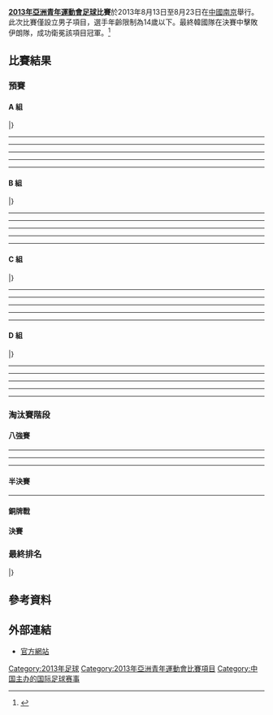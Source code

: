 '''[[2013年亞洲青年運動會|2013年亞洲青年運動會]][[足球|足球]]比賽'''於2013年8月13日至8月23日在[[中國|中國]][[南京|南京]]舉行。此次比賽僅設立男子項目，選手年齡限制為14歲以下。最終韓國隊在決賽中擊敗伊朗隊，成功衛冕該項目冠軍。<ref>{{cite web|url=http://www.nanjing2013.org/en/news/37-45-3669.html|title=Football: South Korean upends Iran for football gold|work=Official website|accessdate=7 November 2013|deadurl=yes|archiveurl=https://web.archive.org/web/20130829082310/http://www.nanjing2013.org/en/news/37-45-3669.html|archivedate=2013年8月29日}}</ref>

==比賽結果==
=== 預賽 ===


==== A 組 ====
{{Fb cl2 header navbar}}
{{Fb cl2 team|t={{fbu|14|THA}} |w=3 |d=0 |l=0 |gf=10 |ga=5|bc=#ccffcc}}
{{Fb cl2 team|t={{fbu|14|TLS}} |w=2 |d=0 |l=1 |gf=6 |ga=3|bc=#ccffcc}}
{{Fb cl2 team|t={{fbu|14|CHN}} |w=1 |d=0 |l=2 |gf=6 |ga=6}}
{{Fb cl2 team|t={{fbu|14|QAT}} |w=0 |d=0 |l=3 |gf=2 |ga=10}}
|}

{{footballbox
|date=8月13日
|time=18:00
|team1={{fbu-rt|14|THA}}
|score= 3 : 2
|report=
|team2={{fbu|14|TLS}}
|goals1=[[Tungcharoennuruk|Tungcharoennuruk]] {{goal|15}}<br>[[Somchob|Somchob]] {{goal|32}}<br>[[Saima-in|Saima-in]] {{goal|35+1}}
|goals2=[[Soares_Gusmao|Soares Gusmao]] {{goal|20}}<br>[[Trindade_Martins|Trindade Martins]] {{goal|50}}
|stadium=[[南京|南京]][[江寧區體育中心|江寧區體育中心]]
|referee={{flagicon|Myanmar}} [[Hla_Min|Hla Min]]
}}
----
{{footballbox
|date=8月13日
|time=20:30
|team1={{fbu-rt|14|CHN}}
|score= 4 : 1
|team2={{fbu|14|QAT}}
|goals1=[[刘若钒|刘若钒]] {{goal|5||48||60|}}<br>[[刘长奇|刘长奇]] {{goal|13}}
|goals2= [[Al-Obaidli|Al-Obaidli]] {{goal|16}}
|stadium=[[南京|南京]][[江寧區體育中心|江寧區體育中心]]
|referee={{flagicon|SIN}} [[Ahmad_A'qashah_Ahmad_Al'Badowe|Ahmad A'qashah Ahmad Al'Badowe]]
}}
----
{{footballbox
|date=8月15日
|time=
|team1={{fbu-rt|14|TLS}}
|score= 1 : 0
|report=
|team2={{fbu|14|CHN}}
|goals1=[[Sarmento_Viegas|Sarmento Viegas]] {{goal|8}}
|goals2=
|stadium=[[南京|南京]][[江寧區體育中心|江寧區體育中心]]
|referee={{flagicon|IRN}} [[Bonyadifard|Bonyadifard]]
}}

----
{{footballbox
|date=8月15日
|time=
|team1={{fbu-rt|14|QAT}}
|score= 1 : 3
|report=
|team2={{fbu|14|THA}}
|goals1=[[Al-Obaidli|Al-Obaidli]] {{goal|44}}
|goals2=[[Supanya|Supanya]] {{goal|2}}<br>[[Somchob|Somchob]] {{goal|17}}<br>[[Raetsomsri|Raetsomsri]] {{goal|57}}
|stadium=[[南京|南京]][[江寧區體育中心|江寧區體育中心]]
|referee={{flagicon|PRK}} [[Kim_Song_Ho|Kim Song Ho]]
}}
----
{{footballbox
|date=8月17日
|time=
|team1={{fbu-rt|14|CHN}}
|score= 2 : 4
|report=
|team2={{fbu|14|THA}}
|goals1=[[刘若钒|刘若钒]] {{goal|19||54|}}
|goals2=[[Noomchansakool|Noomchansakool]] {{goal|8|}}<br>[[Sansanit|Sansanit]] {{goal|11}}<br>[[Saima-in|Saima-in]] {{goal|24}}<br>[[Sangkaew|Sangkaew]] {{goal|58}}
|stadium=[[南京|南京]][[江寧區體育中心|江寧區體育中心]]
|referee={{flagicon|IRQ}} [[Abdallah|Abdallah]] 
}}

----
{{footballbox
|date=8月17日
|time=
|team1={{fbu-rt|14|TLS}}
|score= 3 : 0
|report=
|team2={{fbu|14|QAT}}
|goals1=[[Sarmento_Viegas|Sarmento Viegas]] {{goal|3||50||69|}}
|goals2=
|stadium=[[南京|南京]][[五台山體育場|五台山體育場]]
|referee={{flagicon|Cambodia}} [[Thong_Chanketya|Thong Chanketya]]
}}

==== B 組 ====
{{Fb cl2 header navbar}}
{{Fb cl2 team|t={{fbu|14|KOR}} |w=3 |d=0 |l=0 |gf=10 |ga=1|bc=#ccffcc}}
{{Fb cl2 team|t={{fbu|14|IRQ}} |w=2 |d=0 |l=1 |gf=4 |ga=3|bc=#ccffcc}}
{{Fb cl2 team|t={{fbu|14|KUW}} |w=1 |d=0 |l=1 |gf=3 |ga=6}}
{{Fb cl2 team|t={{fbu|14|SIN}} |w=0 |d=0 |l=3 |gf=1 |ga=8}}
|}

{{footballbox
|date=8月13日
|time=15:00
|team1={{fbu-rt|14|SIN}}
|score= 1 : 2
|team2={{fbu|14|IRQ}}
|goals1= [[Bin_Fandi_Ahmad|Bin Fandi Ahmad]] {{goal|6}}
|goals2= [[Al-Shammari|Al-Shammari]] {{goal|31||43|}}
|stadium=[[南京|南京]][[江寧區體育中心|江寧區體育中心]]
|referee={{flagicon|CHN}} [[马宁|马宁]] 
}}

----
{{footballbox
|date=8月13日
|time=17:30 
|team1={{fbu-rt|14|KOR}}
|score= 4 : 1
|team2={{fbu|14|KUW|}}
|goals1= [[Kim_Jung_Min|Kim Jung Min]] {{goal|15}}<br>[[Kim_Dong_Gyun|Kim Dong Gyun]] {{goal|24}}<br>[[Jeong_Woo_Yeong|Jeong Woo Yeong]] {{goal|48}}<br>[[Cho_Young_Wook|Cho Young Wook]] {{goal|53}}
|goals2= [[Al-Rashidi_Yafehsm|Al-Rashidi Yafehsm]] {{goal|38}}
|stadium=[[南京|南京]][[江寧區體育中心|江寧區體育中心]]
|referee={{flagicon|IRN}} [[Mooud_Bonyadifard|Mooud Bonyadifard]] 
 }}
----
{{footballbox
|date=8月15日
|time=
|team1={{fbu-rt|14|IRQ}}
|score= 0 : 2
|report=
|team2={{fbu|14|KOR}}
|goals1=
|goals2= [[Jeong_Woo_Yeong|Jeong Woo Yeong]] {{goal|8||17|}}
|stadium=[[南京|南京]][[江寧區體育中心|江寧區體育中心]]
|referee={{flagicon|INA}} [[Arifin_Agus_Fauzan|Arifin Agus Fauzan]] 
}}

----
{{footballbox
|date=8月15日
|time=
|team1={{fbu-rt|14|KUW}}
|score= 2 : 0
|report=
|team2={{fbu|14|SIN}}
|goals1= [[Al-Rashidi|Al-Rashidi]] {{goal|48||53|}}
|goals2=
|stadium=[[南京|南京]][[江寧區體育中心|江寧區體育中心]]
|referee={{flagicon|PAK}} [[Shahzad_Khurram|Shahzad Khurram]] 
}}

----
{{footballbox
|date=8月17日
|time=
|team1={{fbu-rt|14|KOR}}
|score= 4 : 0
|report=
|team2={{fbu|14|SIN}}
|goals1=[[Cho_Young_Wook|Cho Young Wook]] {{goal|13}}<br>[[Kim_Dong_Gyun|Kim Dong Gyun]] {{goal|48||58|}}<br>[[Im_Wharang|Im Wharang]] {{goal|70|}}
|goals2=
|stadium=[[南京|南京]][[五台山體育場|五台山體育場]]
|referee={{flagicon|CHN}} [[马宁|马宁]] 
}}

----
{{footballbox
|date=8月17日
|time=
|team1={{fbu-rt|14|IRQ}}
|score= 2 : 0
|report=
|team2={{fbu|14|KUW}}
|goals1=[[Alelayawi|Alelayawi]] {{goal|70|}}<br>[[Al-Shammari|Al-Shammari]] {{goal|70+1|}}
|goals2=
|stadium=[[南京|南京]][[江寧區體育中心|江寧區體育中心]]
|referee={{flagicon|CHN}} [[王迪|王迪]] 
}}

==== C 組 ====
{{Fb cl2 header navbar}}
{{Fb cl2 team|t={{fbu|14|IRN}} |w=3 |d=0 |l=0 |gf=14 |ga=0|bc=#ccffcc}}
{{Fb cl2 team|t={{fbu|14|INA}} |w=2 |d=0 |l=1 |gf=3 |ga=5|bc=#ccffcc}}
{{Fb cl2 team|t={{fbu|14|KSA}} |w=0 |d=1 |l=2 |gf=2 |ga=8}}
{{Fb cl2 team|t={{fbu|14|HKG}} |w=0 |d=1 |l=2 |gf=1 |ga=7}}
|}

{{footballbox
|date=8月13日
|time=18:00 
|team1={{fbu-rt|14|KSA}}
|score= 1 : 1
|team2={{fbu|14|HKG}}
|goals1= [[Al-Muwallad|Al-Muwallad]] {{goal|13}}
|goals2= [[廖智謙|廖智謙]] {{goal|20}}
|stadium=[[南京|南京]][[五台山體育場|五台山體育場]]
|referee={{flagicon|KOR}} [[Kim_Hee-Gon|Kim Hee-Gon]] 
}}
----
{{footballbox
|date=8月13日
|time=20:30 
|team1={{fbu-rt|14|IRN}}
|score= 4 : 0
|team2={{fbu|14|INA}}
|goals1= [[Najafi|Najafi]] {{goal|26}}<br>[[Soltanimehr|Soltanimehr]] {{goal|29||63|}}<br>[[Rashno|Rashno]] {{goal|61}}
|goals2=
|stadium=[[南京|南京]][[五台山體育場|五台山體育場]]
|referee={{flagicon|CHN}} [[王迪|王迪]]
}}
----
{{footballbox
|date=8月15日
|time=
|team1={{fbu-rt|14|HKG}}
|score= 0 : 5
|report=
|team2={{fbu|14|IRN}}
|goals1=
|goals2= [[Rashno|Rashno]] {{goal|11||31||54|}}<br>[[Soltanimehr|Soltanimehr]] {{goal|26}}<br>[[Najafi|Najafi]] {{goal|69}}
|stadium=[[南京|南京]][[五台山體育場|五台山體育場]]
|referee={{flagicon|QAT}} [[Jassim|Jassim]]
}}
----
{{footballbox
|date=8月15日
|time=
|team1={{fbu-rt|14|INA}}
|score= 2 : 1
|report=
|team2={{fbu|14|KSA}}
|goals1=[[Auriel|Auriel]] {{goal|31}}<br>[[Wibisono|Wibisono]] {{goal|54}}
|goals2=[[Al-Shahrani|Al-Shahrani]] {{goal|65}}
|stadium=[[南京|南京]][[五台山體育場|五台山體育場]]
|referee={{flagicon|TPE}} [[高荣芳|高荣芳]]
}}
----
{{footballbox
|date=8月17日
|time=
|team1={{fbu-rt|14|IRN}}
|score= 5 : 0
|report=
|team2={{fbu|14|KSA}}
|goals1=[[Nasseri|Nasseri]] {{goal|30|}}<br>[[Rahimikhoygani|Rahimikhoygani]] {{goal|40}}<br>[[Shajie|Shajie]] {{goal|45}}<br>[[Garousi|Garousi]] {{goal|59}}<br>[[Najafi|Najafi]] {{goal|61}}
|goals2=
|stadium=[[南京|南京]][[江寧區體育中心|江寧區體育中心]]
|referee={{flagicon|KOR}} [[Kim_Hee-Gon|Kim Hee-Gon]] 
}}
----
{{footballbox
|date=8月17日
|time=
|team1={{fbu-rt|14|HKG}}
|score= 0 : 1
|report=
|team2={{fbu|14|INA}}
|goals1=
|goals2=[[Wibisono|Wibisono]] {{goal|53}}
|stadium=[[南京|南京]][[南京奧林匹克體育中心|南京奧林匹克體育中心]]
|referee={{flagicon|PAK}} [[Shahzad_Khurram|Shahzad Khurram]] 
}}

==== D 組 ====
{{Fb cl2 header navbar}}
{{Fb cl2 team|t={{fbu|14|PRK}} |w=3 |d=0 |l=0 |gf=11 |ga=1|bc=#ccffcc}}
{{Fb cl2 team|t={{fbu|14|VIE}} |w=2 |d=0 |l=1 |gf=6 |ga=6|bc=#ccffcc}}
{{Fb cl2 team|t={{fbu|14|PAK}} |w=1 |d=0 |l=2 |gf=3 |ga=5}}
{{Fb cl2 team|t={{fbu|14|TPE}} |w=0 |d=0 |l=3 |gf=1 |ga=9}}
|}

{{footballbox
|date=8月13日
|time=15:00 
|team1={{fbu-rt|14|TPE}}
|score= 1 : 3
|team2={{fbu|14|PAK}}
|goals1= [[游培育|游培育]] {{goal|18}}
|goals2= [[Ahmed|Ahmed]] {{goal|10||28|}}<br>[[Shahid|Shahid]] {{goal|35}}
|stadium=[[南京|南京]][[清涼山體育學校|清涼山體育學校]]
|referee={{flagicon|Cambodia}} [[Thong_Chanketya|Thong Chanketya]] 
}}
----
{{footballbox
|date=8月13日
|time=17:30 
|team1={{fbu-rt|14|PRK}}
|score= 6 : 1
|report=
|team2={{fbu|14|VIE}}
|goals1= [[Jon_Yong_Song|Jon Yong Song]] {{goal|5||63|}}<br>[[Kin_Ji_Song|Kin Ji Song]] {{goal|18||27|}}<br>[[Ri_Sol_Song|Ri Sol Song]] {{goal|20}}<br>[[Kim_Hog_Yong|Kim Hog Yong]] {{goal|35}}
|goals2= [[Đặng_Văn_Lâm|Đặng Văn Lâm]] {{goal|60}}
|stadium=[[南京|南京]][[清涼山體育學校|清涼山體育學校]]
|referee={{flagicon|QAT}} [[Abdulrahman_Al_Jassim|Abdulrahman Al Jassim]]
}}

----
{{footballbox
|date=8月15日
|time=
|team1={{fbu-rt|14|PAK}}
|score= 0 : 2
|report=
|team2={{fbu|14|PRK}}
|goals1=
|goals2=[[Ri_Sol_Song|Ri Sol Song]] {{goal|16}}<br>[[Kim_Ji_Song|Kim Ji Song]] {{goal|19}}
|stadium=[[南京|南京]][[南京奧林匹克體育中心|南京奧林匹克體育中心]]
|referee={{flagicon|CHN}} [[Shi_Zhenlu|Shi Zhenlu]] 
}}
----
{{footballbox
|date=8月15日
|time=
|team1={{fbu-rt|14|VIE}}
|score= 3 : 0
|report=
|team2={{fbu|14|TPE}}
|goals1=[[Lê_Văn_Nam|Lê Văn Nam]] {{goal|21||41|}}<br>[[Đặng_Văn_Lâm|Đặng Văn Lâm]] {{goal|69}}
|goals2=
|stadium=[[南京|南京]][[南京奧林匹克體育中心|南京奧林匹克體育中心]]
|referee={{flagicon|IRQ}} [[Abdallah|Abdallah]] 
}}
----
{{footballbox
|date=8月17日
|time=
|team1={{fbu-rt|14|PRK}}
|score= 3 : 0
|report=
|team2={{fbu|14|TPE}}
|goals1=[[Ri_Sol_Song|Ri Sol Song]] {{goal|13||30||32|}}
|goals2=
|stadium=[[南京|南京]][[江寧區體育中心|江寧區體育中心]]
|referee={{flagicon|SIN}} [[Ahmad_Albadowe|Ahmad Albadowe]] 
}}
----
{{footballbox
|date=8月17日
|time=
|team1={{fbu-rt|14|VIE}}
|score= 2 : 0
|report=
|team2={{fbu|14|PAK}}
|goals1=[[Lê_Văn_Nam|Lê Văn Nam]] {{goal|63||71|}}
|goals2=
|stadium=[[南京|南京]][[南京奧林匹克體育中心|南京奧林匹克體育中心]]
|referee={{flagicon|QAT}} [[Jassim|Jassim]] 
}}

=== 淘汰賽階段 ===
{{Round8-with_third
<!--Date-Place/Team 1/Score 1/Team 2/Score 2 -->
<!-- quarter finals -->
|8月19日 - [[南京|南京]]|{{fbu|14|THA}}|0|'''{{fbu|14|IRQ}}'''|'''3'''
|8月19日 - [[南京|南京]]|'''{{fbu|14|IRN}}'''|'''2'''|{{fbu|14|VIE}}|1
|8月19日 - [[南京|南京]]|'''{{fbu|14|KOR}}'''|'''4'''|{{fbu|14|TLS}}|0
|8月19日 - [[南京|南京]]|'''{{fbu|14|PRK}}'''|'''3'''|{{fbu|14|INA}}|2
<!--semi-finals -->
|8月21日 - [[南京|南京]]|{{fbu|14|IRQ}}|0 |'''{{fbu|14|IRN}}'''|1
|8月21日 - [[南京|南京]]|'''{{fbu|14|KOR}}'''|'''1'''|{{fbu|14|PRK}}|0
<!--final -->
|8月23日 - [[南京|南京]]|{{fbu|14|IRN}}|0|'''{{fbu|14|KOR}}'''|'''1'''
<!--third place -->
|8月23日 - [[南京|南京]]|{{fbu|14|IRQ}}|1(5)|'''{{fbu|14|PRK}}'''|'''1(6)'''}}

==== 八強賽 ====
{{footballbox
|date=8月19日
|time=20:30
|team1= {{fbu|14|THA}}
|score=  0 : 3
|report=
|team2= {{fbu|14|IRQ}}
|goals1=
|goals2=[[Mohannad_Al-Shemmari|Al-Shemmari]] {{goal|49||67}} <br> [[Ali_Dawood|Dawood]] {{goal|56}}
|stadium=[[南京|南京]][[江寧區體育中心|江寧區體育中心]]
|referee={{flagicon|KOR}} [[Kim_Hee-Gon|Kim Hee-Gon]]
}}
----
{{footballbox
|date=8月19日
|time=17:30
|team1= {{fbu|14|KOR}}
|score= 4 : 0
|report=
|team2= {{fbu|14|TLS}}
|goals1=[[IM_Wharang|IM Wharang]] {{goal|41}}<br>[[Kim_Jung_Min|Kim Jung Min]] {{goal|49}}<br>[[Kim_Dong_Gyun|Kim Dong Gyun]] {{goal|63}}<br>[[Cho_Young_Wook|Cho Young Wook]] {{goal|74}}
|goals2=
|stadium=[[南京|南京]][[江寧區體育中心|江寧區體育中心]]
|referee={{flagicon|CHN}} [[Shi_Zhenlu|Shi Zhenlu]]
}}
----
{{footballbox
|date=8月19日
|time=20:30
|team1= {{fbu|14|IRN}}
|score= 2 : 1
|report=
|team2= {{fbu|14|VIE}}
|goals1=[[Mohammad_Soltanimehr|Soltanimehr]] {{goal|21}}<br>[[Shahab_Rashno|Rashno]] {{goal|52}}
|goals2=[[Le_Van_Nam|Lê Văn Nam]] {{goal|60}}
|stadium=[[南京|南京]][[五台山體育場|五台山體育場]]
|referee={{flagicon|SIN}} [[Ahmad_A'qashah_Ahmad_Al'Badowe|Ahmad A'qashah Ahmad Al'Badowe]]
}}
----
{{footballbox
|date=8月19日
|time=17:30
|team1= {{fbu|14|PRK}}
|score= 3 : 2
|report=
|team2= {{fbu|14|INA}}
|goals1=[[Ri_Sol_Song|Ri Sol Song]] {{goal|27}}<br>[[Jon_Yong_Song|Jon Yong Song]] {{goal|31}}<br>[[Kim_Ji_Song|Kim Ji Song]] {{goal|48}}
|goals2=[[Rizky_Aprllia_Wibisono|Wibisono]] {{goal|61}}<br>[[Riki_Riki|Riki]] {{goal|67}}
|stadium=[[南京|南京]][[五台山體育場|五台山體育場]]
|referee={{flagicon|IRN}} [[Mooud_Bonyadifard|Mooud Bonyadifard]]
}}

==== 半決賽 ====
{{footballbox
|date=8月21日
|time=17:30
|team1={{fbu-rt|14|IRQ}}
|score= 0 : 1
|report=
|team2={{fbu|14|IRI}}
|goals1=
|goals2=[[Shahab_Rashno|Rashno]] {{goal|24}}
|stadium=[[南京|南京]][[五台山體育場|五台山體育場]]
|referee={{flagicon|CHN}} [[王迪|王迪]]
}}
----
{{footballbox
|date=8月21日
|time=20:30
|team1={{fbu-rt|14|KOR}}
|score= 1 : 0
|report=
|team2={{fbu|14|PRK}}
|goals1=[[Kim_Dong_Gyun|Kim Dong Gyun]] {{goal|50}}
|goals2=
|stadium=[[南京|南京]][[五台山體育場|五台山體育場]]
|referee={{flagicon|QAT}} [[Al_Jassim|Al Jassim]]
}}

==== 銅牌戰 ====
{{footballbox
|date=8月23日
|time=17:30
|team1={{fbu-rt|14|IRQ}}
|score= 1 : 1
|report=
|team2={{fbu|14|PRK}}
|goals1=[[Mohannad_Al-Shemmari|Mohannad Al-Shemmari]] {{goal|46}}
|goals2=[[Jon_Yongsong|Jon Yongsong]] {{goal|49}}
|penalties1=[[Mohammed-Aljawad_Al-Sarray|Mohammed-Aljawad Al-Sarray]] {{pengoal}}<br />[[Mohammed_Al-Elayawi|Mohammed Al-Elayawi]] {{penmiss}}<br /> [[Saif_Waham|Saif Waham]] {{pengoal}} <br />[[Ali_Dawood|Ali Dawood]] {{pengoal}} <br />[[Mohannad_Al-Shemmari|Mohannad Al-Shemmari]] {{pengoal}}
|penaltyscore= 4 : 5
|penalties2= {{pengoal}} [[Kim_Hogyong|Kim Hogyong]] <br />{{pengoal}} [[Ri_Solsong|Ri Solsong]] <br />{{pengoal}} [[Jon_Yongsong|Jon Yongsong]] <br />{{pengoal}} [[Paek_Chungsong|Paek Chungsong]] <br /> {{pengoal}} [[Kim_Jisong|Kim Jisong]] 
|stadium=[[南京|南京]][[江寧區體育中心|江寧區體育中心]]
|referee={{flagicon|SIN}} [[Albadowe|Albadowe]]
}}

==== 決賽 ====
{{footballbox
|date=8月23日
|time=20:30
|team1={{fbu-rt|14|IRI}}
|score= 0 : 1
|report=
|team2={{fbu|14|KOR}}	
|goals1=
|goals2=[[Kim_Jungmin|Kim Jungmin]] {{goal|47}}
|stadium=[[南京|南京]][[江寧區體育中心|江寧區體育中心]]
|referee={{flagicon|CHN}} [[Shi_Zhenlu|Shi Zhenlu]]
}}

=== 最終排名 ===
{{Fb cl2 header navbar}}
{{Fb cl2 team|t={{fbu|14|KOR}} |w=6 |d=0 |l=0 |gf=16 |ga=1 |bc=gold|border=}}
{{Fb cl2 team|t={{fbu|14|IRN}} |w=5 |d=0 |l=1 |gf=17 |ga=2 |bc=silver|border=}}
{{Fb cl2 team|t={{fbu|14|PRK}} |w=4 |d=1 |l=1 |gf=15 |ga=5 |bc=#cc9966|border=}}
{{Fb cl2 team|t={{fbu|14|IRQ}} |w=3 |d=1 |l=2 |gf=8 |ga=5 |bc=|border=}}
{{Fb cl2 team|t={{fbu|14|THA}} |w=3 |d=0 |l=1 |gf=10 |ga=8 |bc=|border=}}
{{Fb cl2 team|t={{fbu|14|VIE}} |w=2 |d=0 |l=2 |gf=7 |ga=8 |bc=|border=}}
{{Fb cl2 team|t={{fbu|14|TLS}} |w=2 |d=0 |l=2 |gf=6 |ga=7 |bc=|border=}}
{{Fb cl2 team|t={{fbu|14|INA}} |w=2 |d=0 |l=2 |gf=5 |ga=8 |bc=|border=}}
{{Fb cl2 team|t={{fbu|14|CHN}} |w=1 |d=0 |l=2 |gf=6 |ga=6 |bc=|border=}}
{{Fb cl2 team|t={{fbu|14|PAK}} |w=1 |d=0 |l=2 |gf=3 |ga=5 |bc=|border=}}
{{Fb cl2 team|t={{fbu|14|KUW}} |w=1 |d=0 |l=2 |gf=3 |ga=6 |bc=|border=}}
{{Fb cl2 team|t={{fbu|14|KSA}} |w=0 |d=1 |l=2 |gf=2 |ga=8 |bc=|border=}}
{{Fb cl2 team|t={{fbu|14|HKG}} |w=0 |d=1 |l=2 |gf=1 |ga=7 |bc=|border=}}
{{Fb cl2 team|t={{fbu|14|SIN}} |w=0 |d=0 |l=3 |gf=1 |ga=8 |bc=|border=}}
{{Fb cl2 team|t={{fbu|14|QAT}} |w=0 |d=0 |l=3 |gf=2 |ga=10 |bc=|border=}}
{{Fb cl2 team|t={{fbu|14|TPE}} |w=0 |d=0 |l=3 |gf=1 |ga=9 |bc=|border=}}
|}

==參考資料==
{{reflist}}
==外部連結==
*[https://web.archive.org/web/20130928044437/http://www.nanjing2013.org/en 官方網站] 

{{2013年亞洲青年運動會項目}}
{{亞洲青年運動會足球比賽}}

[[Category:2013年足球|Category:2013年足球]]
[[Category:2013年亞洲青年運動會比賽項目|Category:2013年亞洲青年運動會比賽項目]]
[[Category:中国主办的国际足球赛事|Category:中国主办的国际足球赛事]]